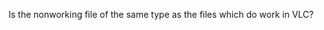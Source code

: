 

Is the nonworking file of the same type as the files which do work in VLC?

{{VSGEntry|Delinquent File|VSG:Delinquent_File|VLC cannot play a specific file, but is able to play other files of the same format.}}
{{VSGEntry|Specific Format|VSG:Format|VLC cannot play any file of a specific format.}}

{{VSG}}